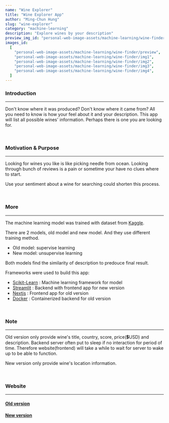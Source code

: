 ```yaml
---
name: "Wine Explorer"
title: "Wine Explorer App"
author: "Ming-Chun Hung"
slug: "wine-explorer"
category: "machine-learning"
description: "Explore wines by your description"
preview_img_id: "personal-web-image-assets/machine-learning/wine-finder/preview"
images_id:
  [
    "personal-web-image-assets/machine-learning/wine-finder/preview",
    "personal-web-image-assets/machine-learning/wine-finder/img1",
    "personal-web-image-assets/machine-learning/wine-finder/img2",
    "personal-web-image-assets/machine-learning/wine-finder/img3",
    "personal-web-image-assets/machine-learning/wine-finder/img4",
  ]
---
```


### Introduction

---

Don't know where it was produced? Don't know where it came from? All you need
to know is how your feel about it and your description. This app will list
all possible wines' information. Perhaps there is one you are looking for.

<br />

### Motivation & Purpose

---

Looking for wines you like is like picking needle from ocean. Looking through
bunch of reviews is a pain or sometime your have no clues where to start.

Use your sentiment about a wine for searching could shorten this process.

<br />

### More

---

The machine learning model was trained with dataset from [Kaggle](https://www.kaggle.com/datasets/zynicide/wine-reviews).

There are 2 models, old model and new model. And they use different training method.

- Old model: supervise learning
- New model: unsupervise learning

Both models find the similarity of description to predouce final result.

Frameworks were used to build this app:

- [Scikit-Learn](https://scikit-learn.org/) : Machine learning framework for model
- [Streamlit](https://streamlit.io/) : Backend with frontend app for new version
- [Nextjs](https://nextjs.org/) : Frontend app for old version
- [Docker](https://www.docker.com/) : Containerized backend for old version

<br />

### Note

---

Old version only provide wine's title, country, score, price(💲USD) and description.
Backend server often put to sleep if no interaction for period of time. Therefore
website(frontend) will take a while to wait for server to wake up to be able to function.

New version only provide wine's location information.

<br />

### Website

---

#### [Old version](https://ask-me-wines.netlify.app/)

#### [New version](https://wineidentifier.streamlit.app/)

<br />
